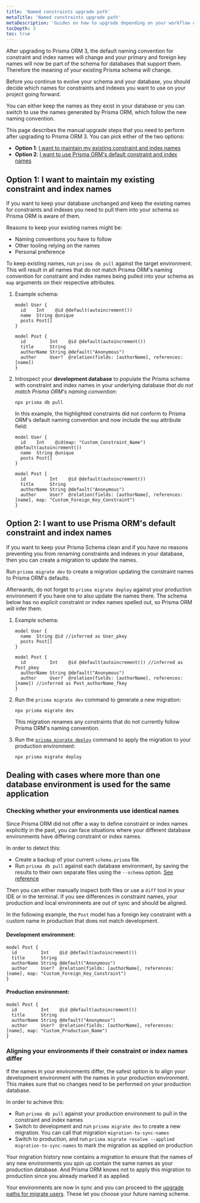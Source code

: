 ```yaml
---
title: 'Named constraints upgrade path'
metaTitle: 'Named constraints upgrade path'
metaDescription: 'Guides on how to upgrade depending on your workflow using Prisma Introspect or Prisma Migrate'
tocDepth: 3
toc: true
---
```


<TopBlock title={frontMatter.title}>

After upgrading to Prisma ORM 3, the default naming convention for constraint and index names will change and your primary and foreign key names will now be part of the schema for databases that support them. Therefore the meaning of your existing Prisma schema will change.

Before you continue to evolve your schema and your database, you should decide which names for constraints and indexes you want to use on your project going forward.

You can either keep the names as they exist in your database or you can switch to use the names generated by Prisma ORM, which follow the new naming convention.

This page describes the manual upgrade steps that you need to perform after upgrading to Prisma ORM 3. You can pick either of the two options:

- **Option 1**: [I want to maintain my existing constraint and index names](#option-1-i-want-to-maintain-my-existing-constraint-and-index-names)
- **Option 2**: [I want to use Prisma ORM's default constraint and index names](#option-2-i-want-to-use-prisma-orms-default-constraint-and-index-names)

</TopBlock>

## Option 1: I want to maintain my existing constraint and index names

If you want to keep your database unchanged and keep the existing names for constraints and indexes you need to pull them into your schema so Prisma ORM is aware of them.

Reasons to keep your existing names might be:

- Naming conventions you have to follow
- Other tooling relying on the names
- Personal preference

To keep existing names, run `prisma db pull` against the target environment. This will result in all names that do not match Prisma ORM's naming convention for constraint and index names being pulled into your schema as `map` arguments on their respective attributes.

1. Example schema:

   ```prisma
   model User {
     id    Int    @id @default(autoincrement())
     name  String @unique
     posts Post[]
   }
   
   model Post {
     id         Int    @id @default(autoincrement())
     title      String
     authorName String @default("Anonymous")
     author     User?  @relation(fields: [authorName], references: [name])
   }
   ```

1. Introspect your **development database** to populate the Prisma schema with constraint and index names in your underlying database _that do not match Prisma ORM's naming convention_:

   ```terminal
   npx prisma db pull
   ```

   In this example, the highlighted constraints did not conform to Prisma ORM's default naming convention and now include the `map` attribute field:

   ```prisma highlight=11;normal
   model User {
     id    Int    @id(map: "Custom_Constraint_Name") @default(autoincrement())
     name  String @unique
     posts Post[]
   }
   
   model Post {
     id         Int    @id @default(autoincrement())
     title      String
     authorName String @default("Anonymous")
     author     User?  @relation(fields: [authorName], references: [name], map: "Custom_Foreign_Key_Constraint")
   }
   ```

## Option 2: I want to use Prisma ORM's default constraint and index names

If you want to keep your Prisma Schema clean and if you have no reasons preventing you from renaming constraints and indexes in your database, then you can create a migration to update the names.

Run `prisma migrate dev` to create a migration updating the constraint names to Prisma ORM's defaults.

Afterwards, do not forget to `prisma migrate deploy` against your production environment if you have one to also update the names there. The schema below has no explicit constraint or index names spelled out, so Prisma ORM will infer them.

1. Example schema:

   ```prisma
   model User {
     name  String @id //inferred as User_pkey
     posts Post[]
   }
   
   model Post {
     id         Int    @id @default(autoincrement()) //inferred as Post_pkey
     authorName String @default("Anonymous")
     author     User?  @relation(fields: [authorName], references: [name]) //inferred as Post_authorName_fkey
   }
   ```

1. Run the `prisma migrate dev` command to generate a new migration:

   ```terminal
   npx prisma migrate dev
   ```

   This migration renames any constraints that do not currently follow Prisma ORM's naming convention.

1. Run the [`prisma migrate deploy`](/orm/prisma-client/deployment/deploy-database-changes-with-prisma-migrate) command to apply the migration to your production environment:

   ```terminal
   npx prisma migrate deploy
   ```

## Dealing with cases where more than one database environment is used for the same application

### Checking whether your environments use identical names

Since Prisma ORM did not offer a way to define constraint or index names explicitly in the past, you can face situations where your different database environments have differing constraint or index names.

In order to detect this:

- Create a backup of your current `schema.prisma` file.
- Run `prisma db pull` against each database environment, by saving the results to their own separate files using the `--schema` option. [See reference](/orm/reference/prisma-cli-reference#arguments-1)

Then you can either manually inspect both files or use a `diff` tool in your IDE or in the terminal. If you see differences in constraint names, your production and local environments are out of sync and should be aligned.

In the following example, the `Post` model has a foreign key constraint with a custom name in production that does not match development.

#### Development environment:

```prisma highlight=5;normal
model Post {
  id         Int    @id @default(autoincrement())
  title      String
  authorName String @default("Anonymous")
  author     User?  @relation(fields: [authorName], references: [name], map: "Custom_Foreign_Key_Constraint")
}
```

#### Production environment:

```prisma highlight=5;normal
model Post {
  id         Int    @id @default(autoincrement())
  title      String
  authorName String @default("Anonymous")
  author     User?  @relation(fields: [authorName], references: [name], map: "Custom_Production_Name")
}
```

### Aligning your environments if their constraint or index names differ

If the names in your environments differ, the safest option is to align your development environment with the names in your production environment. This makes sure that no changes need to be performed on your production database.

In order to achieve this:

- Run `prisma db pull` against your production environment to pull in the constraint and index names
- Switch to development and run `prisma migrate dev` to create a new migration. You can call that migration `migration-to-sync-names`
- Switch to production, and run `prisma migrate resolve --applied migration-to-sync-names` to mark the migration as applied on production

Your migration history now contains a migration to ensure that the names of any new environments you spin up contain the same names as your production database. And Prisma ORM knows not to apply this migration to production since you already marked it as applied.

Your environments are now in sync and you can proceed to the [upgrade paths for migrate users](#option-2-i-want-to-use-prisma-orms-default-constraint-and-index-names). These let you choose your future naming scheme.
